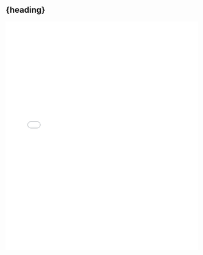   <Div mb="10">
    <H2>{heading}</H2>
    <Iframe
      width="100%"
      height="600"
      src={url}
      frameborder="0"
      allow="accelerometer; autoplay; encrypted-media; gyroscope; picture-in-picture"
      allowfullscreen
    />
    <Hr />
  </Div>
)
